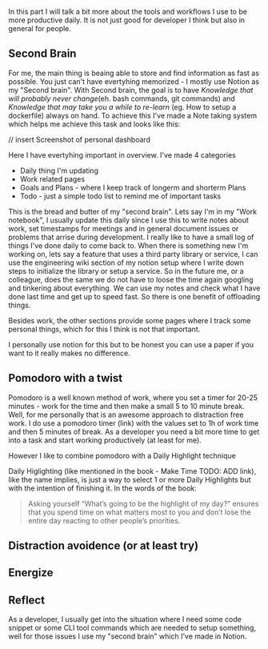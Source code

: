 In this part I will talk a bit more about the tools and workflows I use to be more productive daily. It is not just good for developer I think but also in general for people.

## Second Brain

For me, the main thing is beaing able to store and find information as fast as possible. You just can't have evertyhing memorized - I mostly use Notion as my "Second brain". With Second brain, the goal is to have *Knowledge that will probably never change*(eh. bash commands, git commands) and *Knowledge that may take you a while to re-learn* (eg. How to setup a dockerfile) always on hand. To achieve this I've made a Note taking system which helps me achieve this task and looks like this: 

// insert Screenshot of personal dashboard

Here I have evertyhing important in overview. I've made 4 categories

- Daily thing I'm updating
- Work related pages 
- Goals and Plans - where I keep track of longerm and shorterm Plans
- Todo - just a simple todo list to remind me of important tasks

This is the bread and butter of my "second brain". Lets say I'm in my "Work notebook", I usually update this daily since I use this to write notes about work, set timestamps for meetings and in general document issues or problems that arrise during development. I really like to have a small log of things I've done daily to come back to. When there is something new I'm working on, lets say a feature that uses a third party library or service, I can use the engineering wiki section of my notion setup where I write down steps to initialize the library or setup a service. So in the future me, or a colleague, does the same we do not have to loose the time again googling and tinkering about everything. We can use my notes and check what I have done last time and get up to speed fast. So there is one benefit of offloading things. 

Besides work, the other sections provide some pages where I track some personal things, which for this I think is not that important.

I personally use notion for this but to be honest you can use a paper if you want to it really makes no difference. 

## Pomodoro with a twist

Pomodoro is a well known method of work, where you set a timer for 20-25 minutes - work for the time and then make a small 5 to 10 minute break. Well, for me personally that is an awesome approach to  distraction free work. I do use a pomodoro timer (link) with the values set to 1h of work time and then 5 minutes of break. As a developer you need a bit more time to get into a task and start working productively (at least for me). 

However I like to combine pomodoro with a Daily Highlight technique

Daily Higlighting (like mentioned in the book - Make Time TODO: ADD link), like the name implies, is just a way to select 1 or more Daily Highlights but with the intention of finishing it. In the words of the book: 

> Asking yourself “What’s going to be the highlight of my day?” ensures that you spend time on what matters most to you and don’t lose the entire day reacting to other people’s priorities.

## Distraction avoidence (or at least try)

## Energize

## Reflect


 As a developer, I usually get into the situation where I need some code snippet or some CLI tool commands which are needed to setup something, well for those issues I use my "second brain" which I've made in Notion. 